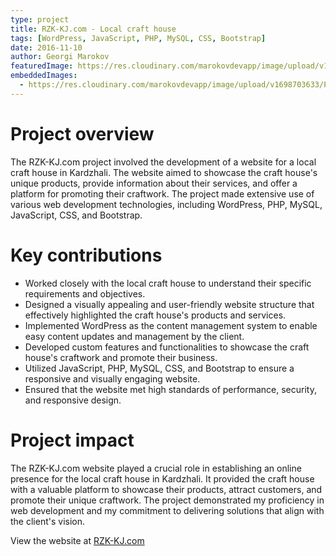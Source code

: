 ```yaml
---
type: project
title: RZK-KJ.com - Local craft house
tags: [WordPress, JavaScript, PHP, MySQL, CSS, Bootstrap]
date: 2016-11-10
author: Georgi Marokov
featuredImage: https://res.cloudinary.com/marokovdevapp/image/upload/v1698701534/Projects/rzk-kj.com/rzk_eesluf.png
embeddedImages:
  - https://res.cloudinary.com/marokovdevapp/image/upload/v1698703633/Projects/rzk-kj.com/Screenshot_2023-10-31_000557_pz8u0t.png
---
```


# Project overview

The RZK-KJ.com project involved the development of a website for a local craft house in Kardzhali. The website aimed to
showcase the craft house's unique products, provide information about their services, and offer a platform for promoting
their craftwork. The project made extensive use of various web development technologies, including WordPress, PHP,
MySQL, JavaScript, CSS, and Bootstrap.

# Key contributions

- Worked closely with the local craft house to understand their specific requirements and objectives.
- Designed a visually appealing and user-friendly website structure that effectively highlighted the craft house's
  products and services.
- Implemented WordPress as the content management system to enable easy content updates and management by the client.
- Developed custom features and functionalities to showcase the craft house's craftwork and promote their business.
- Utilized JavaScript, PHP, MySQL, CSS, and Bootstrap to ensure a responsive and visually engaging website.
- Ensured that the website met high standards of performance, security, and responsive design.

# Project impact

The RZK-KJ.com website played a crucial role in establishing an online presence for the local craft house in Kardzhali.
It provided the craft house with a valuable platform to showcase their products, attract customers, and promote their
unique craftwork. The project demonstrated my proficiency in web development and my commitment to delivering solutions
that align with the client's vision.

View the website at [RZK-KJ.com](https://rzk-kj.com/)

<GatsbyImage alt="Rzk-kj.com in app screenshot" image={props.embedded.image1} />
